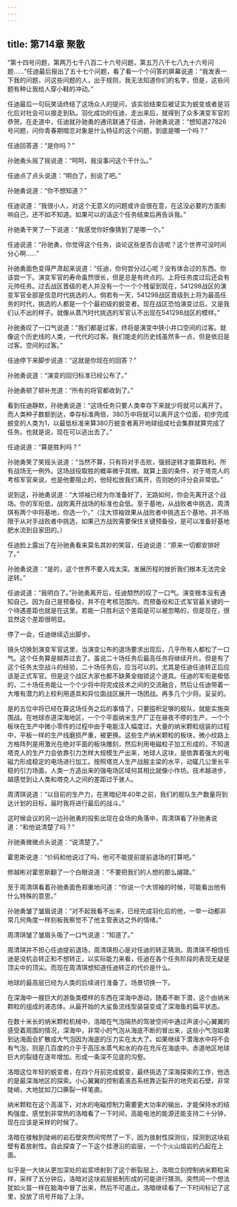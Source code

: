 ```yaml
---
---
---
```

title: 第714章 聚散
---



“第十四号问题，第两万七千八百二十六号问题，第五万八千七八九十六号问题……”任迪最后报出了五十七个问题，看了看一个个问答的屏幕说道：“我发表一下我的问题，问这些问题的人，出于规则，我无法知道你们的名字，但是，这些问题有种让我给人穿小鞋的冲动。”

任迪最后一句玩笑话终结了这场众人的提问，该实验结束后被证实为蜕变或者是羽化后对社会可以接走到轨。羽化成功的任迪，走出来后，就得到了众多演变军官的恭贺。在走道中，任迪就孙驰勇的通讯联通了任迪，孙驰勇说道：“想知道27826号问题，问你青春期暗恋对象是什么特征的这个问题，到底是哪一个吗？”

任迪回答道：“是你吗？”

孙驰勇头摇了摇说道：“呵呵，我没事问这个干什么。”

任迪点了点头说道：“明白了，别说了吧。”

孙驰勇说道：“你不想知道？”

任迪说道：“我很小人，对这个无意义的问题或许会很在意，在这没必要的方面影响自己，还不如不知道。如果可以的话这个任务结束后再告诉我。”

孙驰勇干笑了一下说道：“我感觉你好像猜到了是哪一个。”

任迪说道：“孙驰勇，你觉得这个任务，谈论这些是否合适呢？这个世界可没时间分心啊……”

孙驰勇面色变得严肃起来说道：“任迪，你何尝分过心呢？没有体会过的东西。你该尝一下。演变军官的寿命虽然很长，但是总是有终点的。上将任务度过后还会有元帅任务。过去战区晋级的老人并没有一个一个个残留到现在，541298战区的演变军官全部是信息时代挑选的人。倘若有一天，541298战区晋级到上将为最高任务的时代，挑选的人都是一个个最初级的蜕变者。现在战区恐怕演变过后，又是我们认不出的样子。就像从蒸汽时代挑选的军官认不出现在541298战区的模样。”

孙驰勇叹了一口气说道：“我们都是过客，终将是演变中狭小井口空间的过客。就像这个历史线的人类，一代代的过客。我们能走的历史线虽然多一点，但是依旧是过客。空间的过客。”

任迪停下来脚步说道：“这就是你现在的回答？”

孙驰勇说道：“演变的回归标准已经公布了。”

孙驰勇顿了顿补充道：“所有的将官都收到了。”

看到任迪静默，孙驰勇说道：“这场任务只要人类幸存下来就少将就可以离开了。而人类种子数额到达，幸存标准两倍，380万中将就可以离开这个位面，初步完成蜕变的人类为1，以最低标准来算380万蜕变者离开地球组成社会集群就算完成了任务。也就是说，现在可以逃出去了。”

任迪说道：“算是胜利吗？”

孙驰勇笑了笑摇头说道：“当然不算，只有将对手击败，强弱逆转才能算胜利。所有战场无一例外。这场战役取胜的概率微乎其微。就算上面的条件，对于塔克人的考核军官来说，也是他要阻止的，他轻松放我们离开，否则她的评分会非常低。”

说到这，孙驰勇说道：“大领袖已经为你准备好了，无路如何，你会先离开这个战场。你的军衔低，战败离开战场的标准也会低。至于基地，从战败者中挑选，周清琪有两个中将基地，你选一个。”（注大领袖效果从战败者中挑选五个基地，并不局限于从对手战败者中挑选，如果己方战败需要保住关键预备役，是可以准备好基地肥水流到自家田的。）

任迪脸上露出了在孙驰勇看来莫名其妙的笑容，任迪说道：“原来一切都安排好了。”

孙驰勇说道：“是的，这个世界不要入戏太深。发展历程的挫折我们根本无法完全逆转。”

任迪说道：“我明白了。”孙驰勇离开后，任迪颓然的叹了一口气。演变根本没有通知自己。因为自己是预备役，并不在考核范围内。而预备役和正式军官最关键的一个待遇差距也就是在这里。若能一只胜利这个差距是可以被忽略的，但是现在，很显然这个差距很明显。

停了一会，任迪继续迈出脚步。

镜头切换到演变军官这里，当演变公布的退场要求出现后，几乎所有人都松了一口气。这个任务算是糊弄过去了。虽说二十场任务后最高任务将继续开片。但是有了这个任务太空战斗的经验，二十场任务后，应当可以的。尤其是任迪任迪转正后应该是正式军官。但是这个战区大家也都不缺黄金枷锁这个道具。任迪的军衔是极低的，二十场任务能让一个个少将中将完成技术之间的交流融合，然后让任迪带着一大堆有潜力的上校利用道具和异位面战区展开一场团战。再多几个少将。妥妥的。

是的五位中将已经在算这场任务之后的事情了，只要囤积足够的舰队，就能实施突围战。在地球赤道深海地区，一个个平面纳米生产厂正在昼夜不停的生产，一个个板块在生产中微小零件的过程中由于电能注入幅度过，大量的纳米颗粒组装的过程中，平板一样的生产线磨损严重，被更换。这些生产纳米颗粒的板块，微小纹路上方格阵列是用激光在绝对平面的板块雕刻，然后利用电磁粒子加工形成的，不知道塔克人的生产力会依靠引力怎样大规模生产出来，地球人这块，是依靠着强大的电磁力形成稳定的电场进行加工。按照塔克人生产战舰主梁的水平，动辄几公里长平稳的引力场面，人类一方造出来的强电场区域何其相比就像小作坊。技术越进步，越感觉到让人类和塔克人之间的差距过于骇人。

周清琪说道：“以目前的生产力，在黑暗纪年40年之前，我们的舰队生产数量将到达计划的目标，届时我将进行最后的战斗。”

这时候会议的另一边孙驰勇的投影出现在会场的角落中，周清琪看了孙驰勇说道：“和他说清楚了吗？”

孙驰勇微微点头说道：“说清楚了。”

霍恩斯说道：“价码和他说过了吗，他可不能提前提前退场的打算吧。”

修越彬对霍恩斯翻了一个白眼说道：“不要把我们的人想的那么龌蹉。”

至于周清琪看着孙驰勇面色郑重地问道：“你说一个大领袖的时候，可能看出他有什么特殊的意思。”

孙驰勇皱了皱眉说道：“对不起我看不出来，已经完成羽化后的他，一举一动都非常几何角度一样刻板我察觉不了他主管表达之外的情绪。”

周清琪皱了皱眉头吸了一口气说道：“知道了。”

周清琪并不担心任迪提前退场，周清琪担心是对任迪的转正猜测。周清琪不相信任迪是没机会转正和不想转正，以实际能力来看，任迪在各个任务阶段的表现无疑是顶尖中的顶尖。而现在周清琪想知道任迪转正的代价是什么。

地球的最高层已经为人类的后续进行准备了。场景切换一下。

在深海中一艘巨大的游鱼类模样的东西在深海中游动，随着不断下潜，这个由纳米颗粒的组成的液态体。从最开始的大鲨鱼流线型装袋变成了深海鱼的扁平状态。

在数十米长的纳米颗粒机械中，洛暗在气泡隔热的驾驶空间中通过声波小心翼翼的感受着周围的情况，深海中，非常小的气泡从海底不断的冒出来，这些小气泡如果到达海面会扩散成大气泡因为海底的压力实在太大了。如果继续下潜海水中将不会有气泡，则是几百度的介乎于高压水蒸气和水的存在充斥在海底中。赤道地区地球巨大的裂缝在逐年增加。形成一条深不见底的沟壑。

洛暗这位年轻的蜕变者，在四个月前完成蜕变，最终挑选了深海探索的工作，他选的是最深海地区的探索。小心翼翼的控制着液态系统靠近裂开的地壳岩石壁，非常陡峭，大地犹如刀口撕裂一样笔直。

纳米颗粒在这个高温下，对水的电磁控制力需要更大功率的输出，才能保持水的结构强度。感觉到非常热的洛暗看了一下时间，高能电池的能源还能支持二十分钟，现在应该是采样的时候了。

洛暗在接触到陡峭的岩石壁突然间愕然了一下，因为放射性探测仪，探测到这块岩壁有着放射性。自此探查了一下这个挂港沿的岩层，一个个火山熔岩的凸起在上面。

似乎是一大块从更加深处的岩浆喷射到了这个断裂层上，洛暗立刻控制纳米颗粒采样，采样了五分钟后，洛暗对这块岩层抵制形成的可能进行猜测。突然间一个想法犹如火苗一样在脑海中冒了出来，然后不可遏止。洛暗继续看了一下时间标记了这里，投放了讯号开始了上浮。